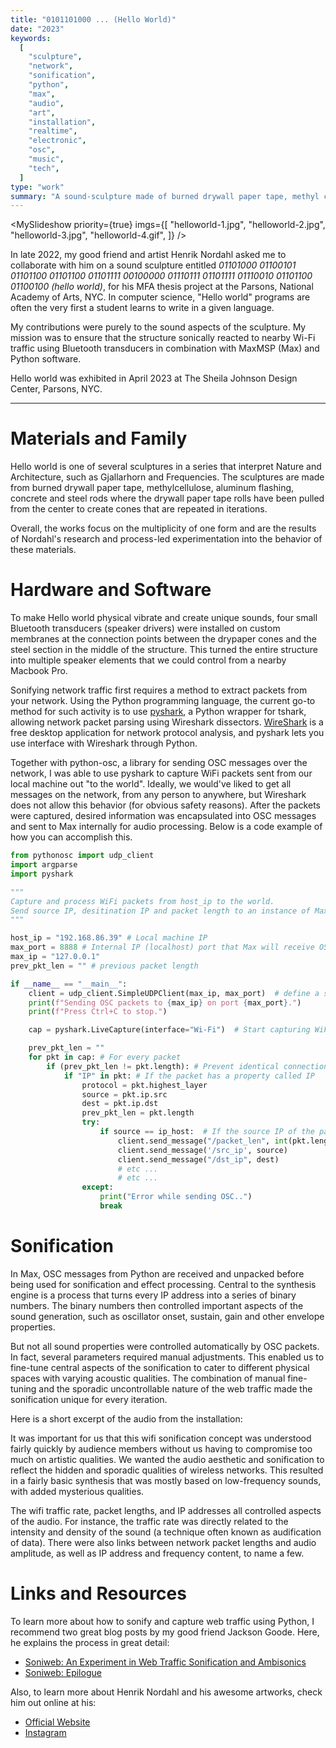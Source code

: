 ```yaml
---
title: "0101101000 ... (Hello World)"
date: "2023"
keywords:
  [
    "sculpture",
    "network",
    "sonification",
    "python",
    "max",
    "audio",
    "art",
    "installation",
    "realtime",
    "electronic",
    "osc",
    "music",
    "tech",
  ]
type: "work"
summary: "A sound-sculpture made of burned drywall paper tape, methyl cellulose, aluminum flashing, bluetooth transducers, concrete and steel rods. The sculpture generates sound and vibrations based on the wifi traffic on-site. Made in collaboration with Henrik Nordahl."
---
```


<MySlideshow
  priority={true}
  imgs={[
    "helloworld-1.jpg",
    "helloworld-2.jpg",
    "helloworld-3.jpg",
    "helloworld-4.gif",
  ]}
/>

In late 2022, my good friend and artist <MyLink href="https://henriknordahl.com/">Henrik Nordahl</MyLink> asked me to collaborate with him on a sound sculpture entitled _01101000 01100101 01101100 01101100 01101111 00100000 01110111 01101111 01110010 01101100 01100100 (hello world)_, for his MFA thesis project at the Parsons, National Academy of Arts, NYC. In computer science, "Hello world" programs are often the very first a student learns to write in a given language.

My contributions were purely to the sound aspects of the sculpture. My mission was to ensure that the structure sonically reacted to nearby Wi-Fi traffic using Bluetooth transducers in combination with MaxMSP (Max) and Python software.

Hello world was exhibited in April 2023 at The Sheila Johnson Design Center, Parsons, NYC.

---

# Materials and Family

Hello world is one of several sculptures in a series that interpret Nature and Architecture, such as <MyLink href="https://henriknordahl.com/Gjallarhorn">Gjallarhorn</MyLink> and <MyLink href="https://henriknordahl.com/Frequencies-copy">Frequencies</MyLink>. The sculptures are made from burned drywall paper tape, methylcellulose, aluminum flashing, concrete and steel rods where the drywall paper tape rolls have been pulled from the center to create cones that are repeated in iterations.

Overall, the works focus on the multiplicity of one form and are the results of Nordahl's research and process-led experimentation into the behavior of these materials.

# Hardware and Software

To make Hello world physical vibrate and create unique sounds, four small Bluetooth transducers (speaker drivers) were installed on custom membranes at the connection points between the drypaper cones and the steel section in the middle of the structure. This turned the entire structure into multiple speaker elements that we could control from a nearby Macbook Pro.

<MyImage
  src="helloworld-5.jpg"
  alt="bluetooth tranducers placement on hello world"
  caption="Two sets of bluetooth tranducers placed on hello world. These Bluetooth devices work great if you don't care about latency. They also elleviate the need for cables, amplifiers and other audio gear that can complicate aesthetic pieces like this."
/>

Sonifying network traffic first requires a method to extract packets from your network. Using the Python programming language, the current go-to method for such activity is to use [pyshark](https://pypi.org/project/pyshark/), a Python wrapper for tshark, allowing network packet parsing using Wireshark dissectors. [WireShark](https://www.wireshark.org/) is a free desktop application for network protocol analysis, and pyshark lets you use interface with Wireshark through Python.

Together with python-osc, a library for sending OSC messages over the network, I was able to use pyshark to capture WiFi packets sent from our local machine out "to the world". Ideally, we would've liked to get all messages on the network, from any person to anywhere, but Wireshark does not allow this behavior (for obvious safety reasons). After the packets were captured, desired information was encapsulated into OSC messages and sent to Max internally for audio processing. Below is a code example of how you can accomplish this.

```Python
from pythonosc import udp_client
import argparse
import pyshark

"""
Capture and process WiFi packets from host_ip to the world.
Send source IP, desitination IP and packet length to an instance of Max running locally.
"""

host_ip = "192.168.86.39" # Local machine IP
max_port = 8888 # Internal IP (localhost) port that Max will receive OSC messages from python on.
max_ip = "127.0.0.1"
prev_pkt_len = "" # previous packet length

if __name__ == "__main__":
    client = udp_client.SimpleUDPClient(max_ip, max_port)  # define a simple UDP client for sending OSC messages to Max
    print(f"Sending OSC packets to {max_ip} on port {max_port}.")
    print(f"Press Ctrl+C to stop.")

    cap = pyshark.LiveCapture(interface="Wi-Fi")  # Start capturing WiFi network packets

    prev_pkt_len = ""
    for pkt in cap: # For every packet
        if (prev_pkt_len != pkt.length): # Prevent identical connections from clogging our program
            if "IP" in pkt: # If the packet has a property called IP
                protocol = pkt.highest_layer
                source = pkt.ip.src
                dest = pkt.ip.dst
                prev_pkt_len = pkt.length
                try:
                    if source == ip_host:  # If the source IP of the packet matches my ip_host
                        client.send_message("/packet_len", int(pkt.length)) # send stuff to Max
                        client.send_message('/src_ip', source)
                        client.send_message("/dst_ip", dest)
                        # etc ...
                        # etc ...
                except:
                    print("Error while sending OSC..")
                    break
```

# Sonification

In Max, OSC messages from Python are received and unpacked before being used for sonification and effect processing. Central to the synthesis engine is a process that turns every IP address into a series of binary numbers. The binary numbers then controlled important aspects of the sound generation, such as oscillator onset, sustain, gain and other envelope properties.

But not all sound properties were controlled automatically by OSC packets. In fact, several parameters required manual adjustments. This enabled us to fine-tune central aspects of the sonification to cater to different physical spaces with varying acoustic qualities. The combination of manual fine-tuning and the sporadic uncontrollable nature of the web traffic made the sonification unique for every iteration.

Here is a short excerpt of the audio from the installation:

<MyAudioPlayer src="helloworld.mp3" />

It was important for us that this wifi sonification concept was understood fairly quickly by audience members without us having to compromise too much on artistic qualities. We wanted the audio aesthetic and sonification to reflect the hidden and sporadic qualities of wireless networks. This resulted in a fairly basic synthesis that was mostly based on low-frequency sounds, with added mysterious qualities.

The wifi traffic rate, packet lengths, and IP addresses all controlled aspects of the audio. For instance, the traffic rate was directly related to the intensity and density of the sound (a technique often known as audification of data). There were also links between network packet lengths and audio amplitude, as well as IP address and frequency content, to name a few.

# Links and Resources

To learn more about how to sonify and capture web traffic using Python, I recommend two great blog posts by my good friend Jackson Goode. Here, he explains the process in great detail:

- [Soniweb: An Experiment in Web Traffic Sonification and Ambisonics](https://jackson.gd/soniweb/)
- [Soniweb: Epilogue](https://jackson.gd/soniweb-2/)

Also, to learn more about Henrik Nordahl and his awesome artworks, check him out online at his:

- [Official Website](https://henriknordahl.com)
- [Instagram](https://www.instagram.com/nordahl.works/)

